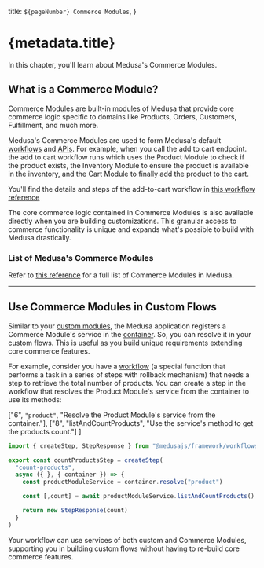   title: `${pageNumber} Commerce Modules`,
}

# {metadata.title}

In this chapter, you'll learn about Medusa's Commerce Modules.

## What is a Commerce Module?

Commerce Modules are built-in [modules](../page.mdx) of Medusa that provide core commerce logic specific to domains like Products, Orders, Customers, Fulfillment, and much more.

Medusa's Commerce Modules are used to form Medusa's default [workflows](!resources!/medusa-workflows-reference) and [APIs](!api!/store). For example, when you call the add to cart endpoint. the add to cart workflow runs which uses the Product Module to check if the product exists, the Inventory Module to ensure the product is available in the inventory, and the Cart Module to finally add the product to the cart.

<Note title="Tip">

You'll find the details and steps of the add-to-cart workflow in [this workflow reference](!resources!/references/medusa-workflows/addToCartWorkflow)

</Note>

The core commerce logic contained in Commerce Modules is also available directly when you are building customizations. This granular access to commerce functionality is unique and expands what's possible to build with Medusa drastically.

### List of Medusa's Commerce Modules

Refer to [this reference](!resources!/commerce-modules) for a full list of Commerce Modules in Medusa.

---

## Use Commerce Modules in Custom Flows

Similar to your [custom modules](../page.mdx), the Medusa application registers a Commerce Module's service in the [container](../../medusa-container/page.mdx). So, you can resolve it in your custom flows. This is useful as you build unique requirements extending core commerce features.

For example, consider you have a [workflow](../../../fundamentals/workflows/page.mdx) (a special function that performs a task in a series of steps with rollback mechanism) that needs a step to retrieve the total number of products. You can create a step in the workflow that resolves the Product Module's service from the container to use its methods:

  ["6", `"product"`, "Resolve the Product Module's service from the container."],
  ["8", "listAndCountProducts", "Use the service's method to get the products count."]
]

```ts highlights={highlights}
import { createStep, StepResponse } from "@medusajs/framework/workflows-sdk"

export const countProductsStep = createStep(
  "count-products",
  async ({ }, { container }) => {
    const productModuleService = container.resolve("product")

    const [,count] = await productModuleService.listAndCountProducts()

    return new StepResponse(count)
  }
)
```

Your workflow can use services of both custom and Commerce Modules, supporting you in building custom flows without having to re-build core commerce features.
